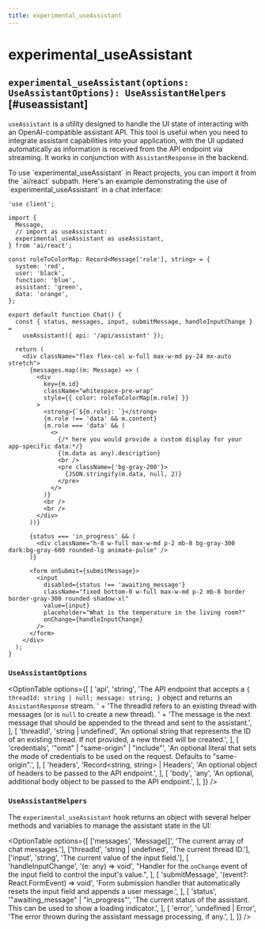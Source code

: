 ```yaml
---
title: experimental_useAssistant
---
```



# experimental_useAssistant

## `experimental_useAssistant(options: UseAssistantOptions): UseAssistantHelpers` [#useassistant]

`useAssistant` is a utility designed to handle the UI state of interacting with an OpenAI-compatible assistant API.
This tool is useful when you need to integrate assistant capabilities into your application,
with the UI updated automatically as information is received from the API endpoint via streaming.
It works in conjunction with `AssistantResponse` in the backend.

<FrameworkTabs>
  <Tab>
To use `experimental_useAssistant` in React projects, you can import it from the `ai/react` subpath. 
Here's an example demonstrating the use of `experimental_useAssistant` in a chat interface:

```tsx filename="app/assistant.tsx"
'use client';

import {
  Message,
  // import as useAssistant:
  experimental_useAssistant as useAssistant,
} from 'ai/react';

const roleToColorMap: Record<Message['role'], string> = {
  system: 'red',
  user: 'black',
  function: 'blue',
  assistant: 'green',
  data: 'orange',
};

export default function Chat() {
  const { status, messages, input, submitMessage, handleInputChange } =
    useAssistant({ api: '/api/assistant' });

  return (
    <div className="flex flex-col w-full max-w-md py-24 mx-auto stretch">
      {messages.map((m: Message) => (
        <div
          key={m.id}
          className="whitespace-pre-wrap"
          style={{ color: roleToColorMap[m.role] }}
        >
          <strong>{`${m.role}: `}</strong>
          {m.role !== 'data' && m.content}
          {m.role === 'data' && (
            <>
              {/* here you would provide a custom display for your app-specific data:*/}
              {(m.data as any).description}
              <br />
              <pre className={'bg-gray-200'}>
                {JSON.stringify(m.data, null, 2)}
              </pre>
            </>
          )}
          <br />
          <br />
        </div>
      ))}

      {status === 'in_progress' && (
        <div className="h-8 w-full max-w-md p-2 mb-8 bg-gray-300 dark:bg-gray-600 rounded-lg animate-pulse" />
      )}

      <form onSubmit={submitMessage}>
        <input
          disabled={status !== 'awaiting_message'}
          className="fixed bottom-0 w-full max-w-md p-2 mb-8 border border-gray-300 rounded shadow-xl"
          value={input}
          placeholder="What is the temperature in the living room?"
          onChange={handleInputChange}
        />
      </form>
    </div>
  );
}
```

### `UseAssistantOptions`

<OptionTable
  options={[
    [
      'api',
      'string',
      'The API endpoint that accepts a `{ threadId: string | null; message: string; }` object and returns an `AssistantResponse` stream. ' +
        'The threadId refers to an existing thread with messages (or is `null` to create a new thread). ' +
        'The message is the next message that should be appended to the thread and sent to the assistant.',
    ],
    [
      'threadId',
      'string | undefined',
      'An optional string that represents the ID of an existing thread. If not provided, a new thread will be created.',
    ],
    [
      'credentials',
      '"omit" | "same-origin" | "include"',
      'An optional literal that sets the mode of credentials to be used on the request. Defaults to "same-origin".',
    ],
    [
      'headers',
      'Record<string, string> | Headers',
      'An optional object of headers to be passed to the API endpoint.',
    ],
    [
      'body',
      'any',
      'An optional, additional body object to be passed to the API endpoint.',
    ],
  ]}
/>

### `UseAssistantHelpers`

The `experimental_useAssistant` hook returns an object with several helper methods and variables to manage the assistant state in the UI:

<OptionTable
  options={[
    ['messages', 'Message[]', 'The current array of chat messages.'],
    ['threadId', 'string | undefined', 'The current thread ID.'],
    ['input', 'string', 'The current value of the input field.'],
    [
      'handleInputChange',
      '(e: any) => void',
      "Handler for the `onChange` event of the input field to control the input's value.",
    ],
    [
      'submitMessage',
      '(event?: React.FormEvent<HTMLFormElement>) => void',
      'Form submission handler that automatically resets the input field and appends a user message.',
    ],
    [
      'status',
      '"awaiting_message" | "in_progress"',
      'The current status of the assistant. This can be used to show a loading indicator.',
    ],
    [
      'error',
      'undefined | Error',
      'The error thrown during the assistant message processing, if any.',
    ],
  ]}
/>

</Tab>
</FrameworkTabs>
